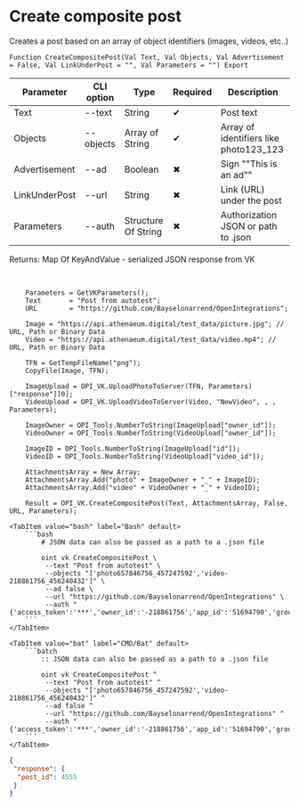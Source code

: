 ﻿---
sidebar_position: 2
description: Create composite post and other functions to work with VK in the Open Integration Package, a free open-source integration library for 1C:Enterprise 8, OneScript and CLI
keywords: [1C, 1С, 1С:Enterprise, 1С:Enterprise 8.3, API, Integration, Services, Exchange, OneScript, CLI, VK]
---


# Create composite post
 Creates a post based on an array of object identifiers (images, videos, etc..)



`Function CreateCompositePost(Val Text, Val Objects, Val Advertisement = False, Val LinkUnderPost = "", Val Parameters = "") Export`

  | Parameter | CLI option | Type | Required | Description |
  |-|-|-|-|-|
  | Text | --text | String | &#x2714; | Post text |
  | Objects | --objects | Array of String | &#x2714; | Array of identifiers like photo123_123 |
  | Advertisement | --ad | Boolean | &#x2716; | Sign ""This is an ad"" |
  | LinkUnderPost | --url | String | &#x2716; | Link (URL) under the post |
  | Parameters | --auth | Structure Of String | &#x2716; | Authorization JSON or path to .json |

  
  Returns:  Map Of KeyAndValue - serialized JSON response from VK

<br/>




```bsl title="1C:Enterprise/OneScript code example"
    Parameters = GetVKParameters();
    Text       = "Post from autotest";
    URL        = "https://github.com/Bayselonarrend/OpenIntegrations";

    Image = "https://api.athenaeum.digital/test_data/picture.jpg"; // URL, Path or Binary Data
    Video = "https://api.athenaeum.digital/test_data/video.mp4"; // URL, Path or Binary Data

    TFN = GetTempFileName("png");
    CopyFile(Image, TFN);

    ImageUpload = OPI_VK.UploadPhotoToServer(TFN, Parameters)["response"][0];
    VideoUpload = OPI_VK.UploadVideoToServer(Video, "NewVideo", , , Parameters);

    ImageOwner = OPI_Tools.NumberToString(ImageUpload["owner_id"]);
    VideoOwner = OPI_Tools.NumberToString(VideoUpload["owner_id"]);

    ImageID = OPI_Tools.NumberToString(ImageUpload["id"]);
    VideoID = OPI_Tools.NumberToString(VideoUpload["video_id"]);

    AttachmentsArray = New Array;
    AttachmentsArray.Add("photo" + ImageOwner + "_" + ImageID);
    AttachmentsArray.Add("video" + VideoOwner + "_" + VideoID);

    Result = OPI_VK.CreateCompositePost(Text, AttachmentsArray, False, URL, Parameters);
```
 

 <Tabs>
  
    <TabItem value="bash" label="Bash" default>
        ```bash
            # JSON data can also be passed as a path to a .json file
            
            oint vk CreateCompositePost \
             --text "Post from autotest" \
             --objects "['photo657846756_457247592','video-218861756_456240432']" \
             --ad false \
             --url "https://github.com/Bayselonarrend/OpenIntegrations" \
             --auth "{'access_token':'***','owner_id':'-218861756','app_id':'51694790','group_id':'218861756'}"
        ```
    </TabItem>
  
    <TabItem value="bat" label="CMD/Bat" default>
        ```batch
            :: JSON data can also be passed as a path to a .json file
            
            oint vk CreateCompositePost ^
             --text "Post from autotest" ^
             --objects "['photo657846756_457247592','video-218861756_456240432']" ^
             --ad false ^
             --url "https://github.com/Bayselonarrend/OpenIntegrations" ^
             --auth "{'access_token':'***','owner_id':'-218861756','app_id':'51694790','group_id':'218861756'}"
        ```
    </TabItem>
</Tabs>


```json title="Result"
{
 "response": {
  "post_id": 4555
 }
}
```
